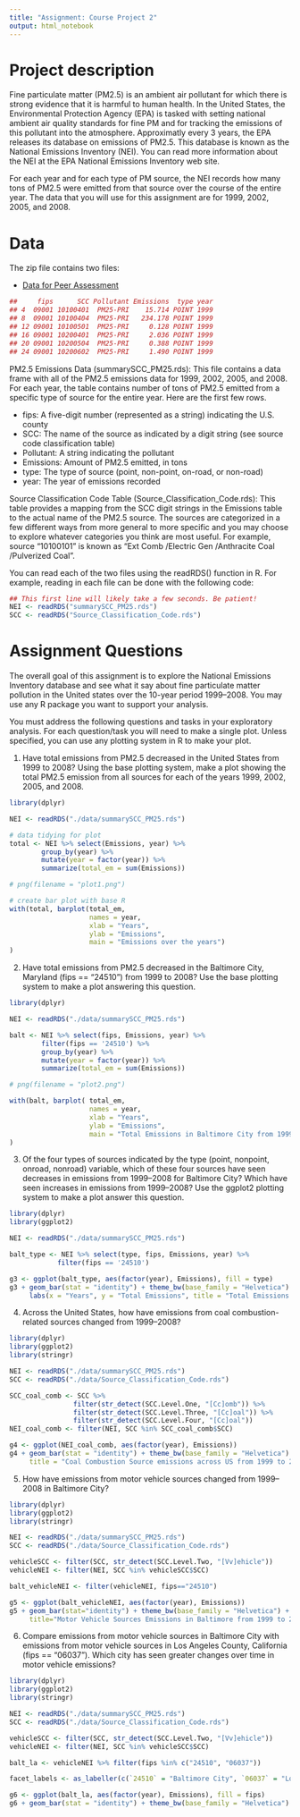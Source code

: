 ```yaml
---
title: "Assignment: Course Project 2"
output: html_notebook
---
```


# Project description

Fine particulate matter (PM2.5) is an ambient air pollutant for which there is strong evidence that it is harmful to human health. In the United States, the Environmental Protection Agency (EPA) is tasked with setting national ambient air quality standards for fine PM and for tracking the emissions of this pollutant into the atmosphere. Approximatly every 3 years, the EPA releases its database on emissions of PM2.5. This database is known as the National Emissions Inventory (NEI). You can read more information about the NEI at the EPA National Emissions Inventory web site.

For each year and for each type of PM source, the NEI records how many tons of PM2.5 were emitted from that source over the course of the entire year. The data that you will use for this assignment are for 1999, 2002, 2005, and 2008.

# Data

The zip file contains two files:

* [Data for Peer Assessment](https://d396qusza40orc.cloudfront.net/exdata%2Fdata%2FNEI_data.zip)

```R
##     fips      SCC Pollutant Emissions  type year
## 4  09001 10100401  PM25-PRI    15.714 POINT 1999
## 8  09001 10100404  PM25-PRI   234.178 POINT 1999
## 12 09001 10100501  PM25-PRI     0.128 POINT 1999
## 16 09001 10200401  PM25-PRI     2.036 POINT 1999
## 20 09001 10200504  PM25-PRI     0.388 POINT 1999
## 24 09001 10200602  PM25-PRI     1.490 POINT 1999
```

PM2.5 Emissions Data (summarySCC_PM25.rds): This file contains a data frame with all of the PM2.5 emissions data for 1999, 2002, 2005, and 2008. For each year, the table contains number of tons of PM2.5 emitted from a specific type of source for the entire year. Here are the first few rows.

* fips: A five-digit number (represented as a string) indicating the U.S. county
* SCC: The name of the source as indicated by a digit string (see source code classification table)
* Pollutant: A string indicating the pollutant
* Emissions: Amount of PM2.5 emitted, in tons
* type: The type of source (point, non-point, on-road, or non-road)
* year: The year of emissions recorded

Source Classification Code Table (Source_Classification_Code.rds): This table provides a mapping from the SCC digit strings in the Emissions table to the actual name of the PM2.5 source. The sources are categorized in a few different ways from more general to more specific and you may choose to explore whatever categories you think are most useful. For example, source “10100101” is known as “Ext Comb /Electric Gen /Anthracite Coal /Pulverized Coal”.

You can read each of the two files using the readRDS() function in R. For example, reading in each file can be done with the following code:

```R
## This first line will likely take a few seconds. Be patient!
NEI <- readRDS("summarySCC_PM25.rds")
SCC <- readRDS("Source_Classification_Code.rds")
```

# Assignment Questions

The overall goal of this assignment is to explore the National Emissions Inventory database and see what it say about fine particulate matter pollution in the United states over the 10-year period 1999–2008. You may use any R package you want to support your analysis.

You must address the following questions and tasks in your exploratory analysis. For each question/task you will need to make a single plot. Unless specified, you can use any plotting system in R to make your plot.

1. Have total emissions from PM2.5 decreased in the United States from 1999 to 2008? Using the base plotting system, make a plot showing the total PM2.5 emission from all sources for each of the years 1999, 2002, 2005, and 2008.

```r
library(dplyr)

NEI <- readRDS("./data/summarySCC_PM25.rds")

# data tidying for plot
total <- NEI %>% select(Emissions, year) %>%
        group_by(year) %>%
        mutate(year = factor(year)) %>%
        summarize(total_em = sum(Emissions))

# png(filename = "plot1.png")

# create bar plot with base R
with(total, barplot(total_em,
                    names = year,
                    xlab = "Years",
                    ylab = "Emissions",
                    main = "Emissions over the years")
)
```

2. Have total emissions from PM2.5 decreased in the Baltimore City, Maryland (fips == "24510") from 1999 to 2008? Use the base plotting system to make a plot answering this question.

```r
library(dplyr)

NEI <- readRDS("./data/summarySCC_PM25.rds")

balt <- NEI %>% select(fips, Emissions, year) %>%
        filter(fips == '24510') %>%
        group_by(year) %>%
        mutate(year = factor(year)) %>%
        summarize(total_em = sum(Emissions))

# png(filename = "plot2.png")

with(balt, barplot( total_em,
                    names = year,
                    xlab = "Years",
                    ylab = "Emissions",
                    main = "Total Emissions in Baltimore City from 1999 to 2008")
)
```

3. Of the four types of sources indicated by the type (point, nonpoint, onroad, nonroad) variable, which of these four sources have seen decreases in emissions from 1999–2008 for Baltimore City? Which have seen increases in emissions from 1999–2008? Use the ggplot2 plotting system to make a plot answer this question.

```r
library(dplyr)
library(ggplot2)

NEI <- readRDS("./data/summarySCC_PM25.rds")

balt_type <- NEI %>% select(type, fips, Emissions, year) %>%
            filter(fips == '24510')

g3 <- ggplot(balt_type, aes(factor(year), Emissions), fill = type)
g3 + geom_bar(stat = "identity") + theme_bw(base_family = "Helvetica") + facet_wrap(. ~ type, nrow = 2, ncol = 2) +
     labs(x = "Years", y = "Total Emissions", title = "Total Emissions in Baltimore City by Source types")
```

4. Across the United States, how have emissions from coal combustion-related sources changed from 1999–2008?

```r
library(dplyr)
library(ggplot2)
library(stringr)

NEI <- readRDS("./data/summarySCC_PM25.rds")
SCC <- readRDS("./data/Source_Classification_Code.rds")

SCC_coal_comb <- SCC %>%
                filter(str_detect(SCC.Level.One, "[Cc]omb")) %>%
                filter(str_detect(SCC.Level.Three, "[Cc]oal")) %>%
                filter(str_detect(SCC.Level.Four, "[Cc]oal"))
NEI_coal_comb <- filter(NEI, SCC %in% SCC_coal_comb$SCC)

g4 <- ggplot(NEI_coal_comb, aes(factor(year), Emissions))
g4 + geom_bar(stat = "identity") + theme_bw(base_family = "Helvetica") + labs(x = "Years", y = "Total Emissions", 
     title = "Coal Combustion Source emissions across US from 1999 to 2008")
```

5. How have emissions from motor vehicle sources changed from 1999–2008 in Baltimore City?

```r
library(dplyr)
library(ggplot2)
library(stringr)

NEI <- readRDS("./data/summarySCC_PM25.rds")
SCC <- readRDS("./data/Source_Classification_Code.rds")

vehicleSCC <- filter(SCC, str_detect(SCC.Level.Two, "[Vv]ehicle"))
vehicleNEI <- filter(NEI, SCC %in% vehicleSCC$SCC)

balt_vehicleNEI <- filter(vehicleNEI, fips=="24510")

g5 <- ggplot(balt_vehicleNEI, aes(factor(year), Emissions))
g5 + geom_bar(stat="identity") + theme_bw(base_family = "Helvetica") + labs(x="Years", y="Total emissions", 
     title="Motor Vehicle Sources Emissions in Baltimore from 1999 to 2008")
```

6. Compare emissions from motor vehicle sources in Baltimore City with emissions from motor vehicle sources in Los Angeles County, California (fips == "06037"). Which city has seen greater changes over time in motor vehicle emissions?

```r
library(dplyr)
library(ggplot2)
library(stringr)

NEI <- readRDS("./data/summarySCC_PM25.rds")
SCC <- readRDS("./data/Source_Classification_Code.rds")

vehicleSCC <- filter(SCC, str_detect(SCC.Level.Two, "[Vv]ehicle"))
vehicleNEI <- filter(NEI, SCC %in% vehicleSCC$SCC)

balt_la <- vehicleNEI %>% filter(fips %in% c("24510", "06037"))

facet_labels <- as_labeller(c(`24510` = "Baltimore City", `06037` = "Los Angeles County"))

g6 <- ggplot(balt_la, aes(factor(year), Emissions), fill = fips)
g6 + geom_bar(stat = "identity") + theme_bw(base_family = "Helvetica") + facet_grid(. ~ fips, labeller = facet_labels)    + labs(x = "Years", y = "Total emissions", title = "Motor Vehicle Emissions between Baltimore & LA County from 1999 to 2008")
```
